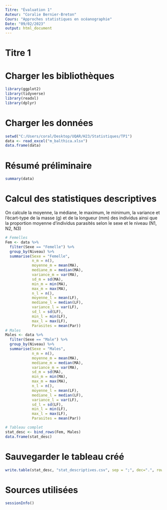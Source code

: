 ---
Titre: "Évaluation 1"
Auteur: "Coralie Bernier-Breton"
Cours: "Approches statistiques en océanographie"
Date: "09/02/2023"
output: html_document
---

# Titre 1

# Charger les bibliothèques
```{r}
library(ggplot2)
library(tidyverse)
library(readxl)
library(dplyr)
```

# Charger les données

```{r}
setwd("C:/Users/coral/Desktop/UQAR/H23/Statistiques/TP1")
data <- read_excel("m_balthica.xlsx")
data.frame(data)
```

# Résumé préliminaire
```{r}
summary(data)
```

# Calcul des statistiques descriptives

On calcule la moyenne, la médiane, le maximum, le minimum, la variance et l'écart-type de la masse (g) et de la longueur (mm) des individus ainsi que la proportion moyenne d'individus parasités selon le sexe et le niveau (N1, N2, N3)

```{r}
# Femelles
Fem <- data %>% 
  filter(Sexe == "Femelle") %>% 
  group_by(Niveau) %>% 
  summarise(Sexe = "Femelle",
            n_m = n(),
            moyenne_m = mean(MA),
            mediane_m = median(MA),
            variance_m = var(MA),
            sd_m = sd(MA),
            min_m = min(MA),
            max_m = max(MA),
            n_l = n(),
            moyenne_l = mean(LF),
            mediane_l = median(LF),
            variance_l = var(LF),
            sd_l = sd(LF),
            min_l = min(LF),
            max_l = max(LF),
            Parasites = mean(Par))
# Males
Males <- data %>% 
  filter(Sexe == "Male") %>% 
  group_by(Niveau) %>% 
  summarise(Sexe = "Males",
            n_m = n(),
            moyenne_m = mean(MA),
            mediane_m = median(MA),
            variance_m = var(MA),
            sd_m = sd(MA),
            min_m = min(MA),
            max_m = max(MA),
            n_l = n(),
            moyenne_l = mean(LF),
            mediane_l = median(LF),
            variance_l = var(LF),
            sd_l = sd(LF),
            min_l = min(LF),
            max_l = max(LF),
            Parasites = mean(Par))

# Tableau complet
stat_desc <- bind_rows(Fem, Males)
data.frame(stat_desc)
```

# Sauvegarder le tableau créé

```{r}
write.table(stat_desc, "stat_descriptives.csv", sep = ";", dec=".", row.names=F, col.names=T)

```

# Sources utilisées

```{r}
sessionInfo()
```

